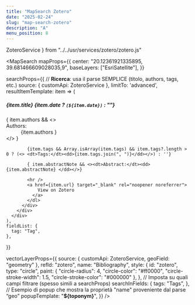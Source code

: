 ```yaml
---
title: "MapSearch Zotero"
date: "2025-02-24"
slug: "map-search-zotero"
description: "A"
menu_position: 8
---
```



  ZoteroService
} from "../../usr/services/zotero/zotero.js"

<MapSearch
  mapProps={{
    center: "20.12361921335895, 39.681466609028035,9",
    baseLayers: ["EsriSatellite"],
  }}

searchProps={{
    // **Ricerca**: usa il parse SEMPLICE (titolo, authors, tags, etc.)
    source: { customApi: ZoteroService },
    limitTo: 'advanced',
    resultItemTemplate: item => (
      <div className="card my-3" key={item.id}>
        <div className="card-body">
          <h5 className="card-title">
            {item.title} {item.date ? `(${item.date})` : ""}
          </h5>
          <div className="card-text">
            <dl>
            { item.authors && <><dt>Authors:</dt><dd>{item.authors }</dd></> }
            
            {item.tags && Array.isArray(item.tags) && item.tags?.length > 0 ? (<> <dt>Tags:</dt><dd>{item.tags.join(", ")}</dd></>) : ''}
            
            { item.abstractNote && <><dt>Abstract:</dt><dd> {item.abstractNote} </dd></>}
            
            <hr />
            <a href={item.url} target="_blank" rel="noopener noreferrer">
                View on Zotero
              </a>
            </dl>
          </div>
        </div>
      </div>
    ),
    fieldList: {
      tag: "Tag",
    },
  }}

vectorLayerProps={{
    source: { customApi: ZoteroService,  geoField: "geometry" },
    refId: "zotero",
    name: "Bibliography",
    style: {
      id: "zotero",
     type: "circle",
      paint: {
        "circle-radius": 4,
        "circle-color": "#ff0000",
        "circle-stroke-width": 1.5,
        "circle-stroke-color": "#000000"
      },
    },
    // Imposta su quali campi filtrare (spesso simili a searchProps)
    searchInFields: {
      tags: "Tags",
    },
    // Esempio di popup che mostra la proprietà "name" proveniente dal parse “geo”
    popupTemplate: "<strong>${toponym}</strong>",
  }}
/>
